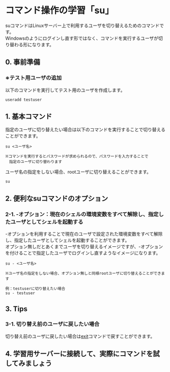 # コマンド操作の学習「su」
suコマンドはLinuxサーバー上で利用するユーザを切り替えるためのコマンドです。  
Windowsのようにログインし直す形ではなく、コマンドを実行するユーザが切り替わる形になります。
## 0. 事前準備
### ※テスト用ユーザの追加
以下のコマンドを実行してテスト用のユーザを作成します。
```shell
useradd testuser
```
## 1. 基本コマンド
指定のユーザに切り替えたい場合は以下のコマンドを実行することで切り替えることができます。
```shell
su <ユーザ名>

※コマンドを実行するとパスワードが求められるので、パスワードを入力することで
　指定のユーザに切り替わります
```
ユーザ名の指定をしない場合、rootユーザに切り替えることができます。
```shell
su
```
## 2. 便利なsuコマンドのオプション
### 2-1. -オプション：現在のシェルの環境変数をすべて解除し、指定したユーザとしてシェルを起動する
-オプションを利用することで現在のユーザで設定された環境変数をすべて解除し、指定したユーザとしてシェルを起動することができます。  
オプション無しだとあくまでユーザを切り替えるイメージですが、-オプションを付けることで指定したユーザでログインし直すようなイメージになります。
```shell
su - <ユーザ名>

※ユーザ名の指定をしない場合、オプション無しと同様rootユーザに切り替えることができます

例：testuserに切り替えたい場合
su - testuser
```
## 3. Tips
### 3-1. 切り替え前のユーザに戻したい場合
切り替え前のユーザに戻したい場合は[exit](/command_control_exit)コマンドで戻すことができます。
## 4. 学習用サーバーに接続して、実際にコマンドを試してみましょう